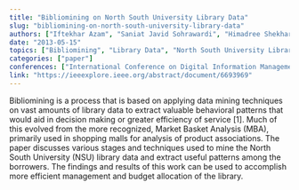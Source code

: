 ```yaml
---
title: "Bibliomining on North South University Library Data"
slug: "bibliomining-on-north-south-university-library-data"
authors: ["Iftekhar Azam", "Saniat Javid Sohrawardi", "Himadree Shekhar Das", "Md Samsul Alam", "Md Saffan Alvy", "Rashedur M Rahman"]
date: "2013-05-15"
topics: ["Bibliomining", "Library Data", "North South University Library"]
categories: ["paper"]
conferences: ["International Conference on Digital Information Management"]
link: "https://ieeexplore.ieee.org/abstract/document/6693969"
---
```


Bibliomining is a process that is based on applying data mining techniques on vast amounts of library data to extract valuable behavioral patterns that would aid in decision making or greater efficiency of service [1]. Much of this evolved from the more recognized, Market Basket Analysis (MBA), primarily used in shopping malls for analysis of product associations. The paper discusses various stages and techniques used to mine the North South University (NSU) library data and extract useful patterns among the borrowers. The findings and results of this work can be used to accomplish more efficient management and budget allocation of the library.